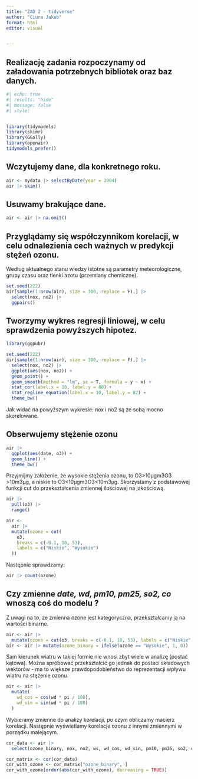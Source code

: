 ```yaml
---
title: "ZAD 2 - tidyverse"
author: "Ciura Jakub"
format: html
editor: visual


---
```


## Realizację zadania rozpoczynamy od załadowania potrzebnych bibliotek oraz baz danych.
```r
#| echo: true
#| results: "hide"
#| message: false
#| style:


library(tidymodels) 
library(skimr) 
library(GGally) 
library(openair) 
tidymodels_prefer()
```


## Wczytujemy dane, dla konkretnego roku.
```r
air <- mydata |> selectByDate(year = 2004) 
air |> skim()
```


## Usuwamy brakujące dane.
```r
air <- air |> na.omit()
```


## Przyglądamy się współczynnikom korelacji, w celu odnalezienia cech ważnych w predykcji stężeń ozonu.
Według aktualnego stanu wiedzy istotne są parametry meteorologiczne, grupy czasu oraz tlenki azotu (przemiany chemiczne).
```r
set.seed(222)
air[sample(1:nrow(air), size = 300, replace = F),] |> 
  select(nox, no2) |> 
  ggpairs()

```

## Tworzymy wykres regresji liniowej, w celu sprawdzenia powyższych hipotez.

```r
library(ggpubr)

set.seed(222)
air[sample(1:nrow(air), size = 300, replace = F),] |> 
  select(nox, no2) |> 
  ggplot(aes(nox, no2)) +
  geom_point() +
  geom_smooth(method = "lm", se = T, formula = y ~ x) + 
  stat_cor(label.x = 10, label.y = 80) + 
  stat_regline_equation(label.x = 10, label.y = 82) +
  theme_bw()
```
Jak widać na powyższym wykresie: nox i no2 są ze sobą mocno skorelowane.


## Obserwujemy stężenie ozonu

```r

air |>    
  ggplot(aes(date, o3)) +     
  geom_line() +     
  theme_bw()

```
Przyjmijmy założenie, że wysokie stężenia ozonu, to O3>10μgm3O3​>10m3μg​, a niskie to O3<10μgm3O3​<10m3μg​. Skorzystamy z podstawowej funkcji cut do przekształcenia zmiennej ilościowej na jakościową.

```r
air |> 
  pull(o3) |> 
  range()  
```

```r
air <-
  air |>
  mutate(ozone = cut(
    o3,
    breaks = c(-0.1, 10, 53),
    labels = c("Niskie", "Wysokie")
  ))
```


Następnie sprawdzamy:
```r
air |> count(ozone)
```


## Czy zmienne *date, wd, pm10, pm25, so2, co* wnoszą coś do modelu ?
Z uwagi na to, ze zmienna ozone jest kategoryczna, przekształcamy ją na wartości binarne.
```r

air <- air |>
  mutate(ozone = cut(o3, breaks = c(-0.1, 10, 53), labels = c("Niskie", "Wysokie")))
air <- air |> mutate(ozone_binary = ifelse(ozone == "Wysokie", 1, 0))

```

Sam kierunek wiatru w takiej formie nie wnosi zbyt wiele w analizę (postać kątowa). Można spróbować przekształcić go jednak do postaci składowych wektorów - ma to większe prawdopodobieństwo do reprezentacji wpływu wiatru na stężenie ozonu.

```r
air <- air |>
  mutate(
    wd_cos = cos(wd * pi / 180),
    wd_sin = sin(wd * pi / 180)
  )

```

Wybieramy zmienne do analizy korelacji, po czym obliczamy macierz korelacji. Następnie wyświetlamy korelacje ozonu z innymi zmiennymi w porządku malejącym.

```r

cor_data <- air |> 
  select(ozone_binary, nox, no2, ws, wd_cos, wd_sin, pm10, pm25, so2, co)

cor_matrix <- cor(cor_data)
cor_with_ozone <- cor_matrix["ozone_binary", ]
cor_with_ozone[order(abs(cor_with_ozone), decreasing = TRUE)]
```

